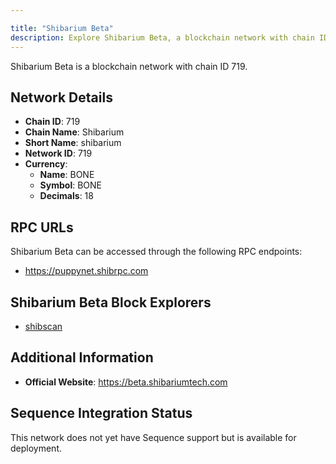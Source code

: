 ```yaml
---

title: "Shibarium Beta"
description: Explore Shibarium Beta, a blockchain network with chain ID 719. Learn about its native currency, BONE, and how to interact with the network.
---
```




Shibarium Beta is a blockchain network with chain ID 719.

## Network Details

- **Chain ID**: 719
- **Chain Name**: Shibarium
- **Short Name**: shibarium
- **Network ID**: 719
- **Currency**: 
  - **Name**: BONE
  - **Symbol**: BONE
  - **Decimals**: 18

## RPC URLs

Shibarium Beta can be accessed through the following RPC endpoints:

- https://puppynet.shibrpc.com

## Shibarium Beta Block Explorers

- [shibscan](https://puppyscan.shib.io)

## Additional Information

- **Official Website**: https://beta.shibariumtech.com

## Sequence Integration Status

This network does not yet have Sequence support but is available for deployment.
